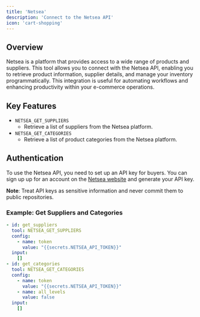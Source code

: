 ```yaml
---
title: 'Netsea'
description: 'Connect to the Netsea API'
icon: 'cart-shopping'
---
```



## Overview
Netsea is a platform that provides access to a wide range of products and suppliers. This tool allows you to connect with the Netsea API, enabling you to retrieve product information, supplier details, and manage your inventory programmatically. This integration is useful for automating workflows and enhancing productivity within your e-commerce operations.

## Key Features
- `NETSEA_GET_SUPPLIERS`
  - Retrieve a list of suppliers from the Netsea platform.
- `NETSEA_GET_CATEGORIES`
  - Retrieve a list of product categories from the Netsea platform.


## Authentication

To use the Netsea API, you need to set up an API key for buyers. You can sign up up for an account on the [Netsea website](https://netsea.jp/) and generate your API key.

**Note**: Treat API keys as sensitive information and never commit them to public repositories.

### Example: Get Suppliers and Categories
```yaml
- id: get_suppliers
  tool: NETSEA_GET_SUPPLIERS
  config:
    - name: token
      value: "{{secrets.NETSEA_API_TOKEN}}"
  input:
    []
- id: get_categories
  tool: NETSEA_GET_CATEGORIES
  config:
    - name: token
      value: "{{secrets.NETSEA_API_TOKEN}}"
    - name: all_levels
      value: false
  input:
    []
```
